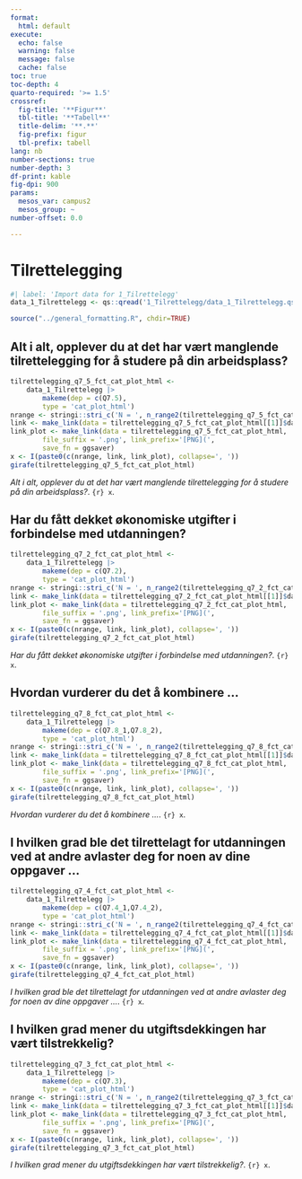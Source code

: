 ```yaml
---
format:
  html: default
execute:
  echo: false
  warning: false
  message: false
  cache: false
toc: true
toc-depth: 4
quarto-required: '>= 1.5'
crossref:
  fig-title: '**Figur**'
  tbl-title: '**Tabell**'
  title-delim: '**.**'
  fig-prefix: figur
  tbl-prefix: tabell
lang: nb
number-sections: true
number-depth: 3
df-print: kable
fig-dpi: 900
params:
  mesos_var: campus2
  mesos_group: ~
number-offset: 0.0

---
```

# Tilrettelegging
```r
#| label: 'Import data for 1_Tilrettelegg'
data_1_Tilrettelegg <- qs::qread('1_Tilrettelegg/data_1_Tilrettelegg.qs')
```
```r
source("../general_formatting.R", chdir=TRUE)
```

## Alt i alt, opplever du at det har vært manglende tilrettelegging for å studere på din arbeidsplass?{#sec-Alt-i-alt-opplever-du-at-det-har-vart-manglende-tilrettelegging-for-a-studere-pa-din-arbeidsplass--22}


::: {#fig-tilrettelegging-q7-5-fct-cat-plot-html}

```r
tilrettelegging_q7_5_fct_cat_plot_html <-
	data_1_Tilrettelegg |>
		makeme(dep = c(Q7.5),
		type = 'cat_plot_html')
nrange <- stringi::stri_c('N = ', n_range2(tilrettelegging_q7_5_fct_cat_plot_html[[1]]))
link <- make_link(data = tilrettelegging_q7_5_fct_cat_plot_html[[1]]$data)
link_plot <- make_link(data = tilrettelegging_q7_5_fct_cat_plot_html,
		file_suffix = '.png', link_prefix='[PNG](',
		save_fn = ggsaver)
x <- I(paste0(c(nrange, link, link_plot), collapse=', '))
girafe(tilrettelegging_q7_5_fct_cat_plot_html)
```

_Alt i alt, opplever du at det har vært manglende tilrettelegging for å studere på din arbeidsplass?_. `{r} x`.

:::


## Har du fått dekket økonomiske utgifter i forbindelse med utdanningen?{#sec-Har-du-fatt-dekket-okonomiske-utgifter-i-forbindelse-med-utdanningen--94}


::: {#fig-tilrettelegging-q7-2-fct-cat-plot-html}

```r
tilrettelegging_q7_2_fct_cat_plot_html <-
	data_1_Tilrettelegg |>
		makeme(dep = c(Q7.2),
		type = 'cat_plot_html')
nrange <- stringi::stri_c('N = ', n_range2(tilrettelegging_q7_2_fct_cat_plot_html[[1]]))
link <- make_link(data = tilrettelegging_q7_2_fct_cat_plot_html[[1]]$data)
link_plot <- make_link(data = tilrettelegging_q7_2_fct_cat_plot_html,
		file_suffix = '.png', link_prefix='[PNG](',
		save_fn = ggsaver)
x <- I(paste0(c(nrange, link, link_plot), collapse=', '))
girafe(tilrettelegging_q7_2_fct_cat_plot_html)
```

_Har du fått dekket økonomiske utgifter i forbindelse med utdanningen?_. `{r} x`.

:::


## Hvordan vurderer du det å kombinere ...{#sec-Hvordan-vurderer-du-det-a-kombinere--63}


::: {#fig-tilrettelegging-q7-8-fct-cat-plot-html}

```r
tilrettelegging_q7_8_fct_cat_plot_html <-
	data_1_Tilrettelegg |>
		makeme(dep = c(Q7.8_1,Q7.8_2),
		type = 'cat_plot_html')
nrange <- stringi::stri_c('N = ', n_range2(tilrettelegging_q7_8_fct_cat_plot_html[[1]]))
link <- make_link(data = tilrettelegging_q7_8_fct_cat_plot_html[[1]]$data)
link_plot <- make_link(data = tilrettelegging_q7_8_fct_cat_plot_html,
		file_suffix = '.png', link_prefix='[PNG](',
		save_fn = ggsaver)
x <- I(paste0(c(nrange, link, link_plot), collapse=', '))
girafe(tilrettelegging_q7_8_fct_cat_plot_html)
```

_Hvordan vurderer du det å kombinere ..._. `{r} x`.

:::


## I hvilken grad ble det tilrettelagt for utdanningen ved at andre avlaster deg for noen av dine oppgaver ...{#sec-I-hvilken-grad-ble-det-tilrettelagt-for-utdanningen-ved-at-andre-avlaster-deg-for-noen-av-dine-oppgaver--42}


::: {#fig-tilrettelegging-q7-4-fct-cat-plot-html}

```r
tilrettelegging_q7_4_fct_cat_plot_html <-
	data_1_Tilrettelegg |>
		makeme(dep = c(Q7.4_1,Q7.4_2),
		type = 'cat_plot_html')
nrange <- stringi::stri_c('N = ', n_range2(tilrettelegging_q7_4_fct_cat_plot_html[[1]]))
link <- make_link(data = tilrettelegging_q7_4_fct_cat_plot_html[[1]]$data)
link_plot <- make_link(data = tilrettelegging_q7_4_fct_cat_plot_html,
		file_suffix = '.png', link_prefix='[PNG](',
		save_fn = ggsaver)
x <- I(paste0(c(nrange, link, link_plot), collapse=', '))
girafe(tilrettelegging_q7_4_fct_cat_plot_html)
```

_I hvilken grad ble det tilrettelagt for utdanningen ved at andre avlaster deg for noen av dine oppgaver ..._. `{r} x`.

:::


## I hvilken grad mener du utgiftsdekkingen har vært tilstrekkelig?{#sec-I-hvilken-grad-mener-du-utgiftsdekkingen-har-vart-tilstrekkelig--67}


::: {#fig-tilrettelegging-q7-3-fct-cat-plot-html}

```r
tilrettelegging_q7_3_fct_cat_plot_html <-
	data_1_Tilrettelegg |>
		makeme(dep = c(Q7.3),
		type = 'cat_plot_html')
nrange <- stringi::stri_c('N = ', n_range2(tilrettelegging_q7_3_fct_cat_plot_html[[1]]))
link <- make_link(data = tilrettelegging_q7_3_fct_cat_plot_html[[1]]$data)
link_plot <- make_link(data = tilrettelegging_q7_3_fct_cat_plot_html,
		file_suffix = '.png', link_prefix='[PNG](',
		save_fn = ggsaver)
x <- I(paste0(c(nrange, link, link_plot), collapse=', '))
girafe(tilrettelegging_q7_3_fct_cat_plot_html)
```

_I hvilken grad mener du utgiftsdekkingen har vært tilstrekkelig?_. `{r} x`.

:::
